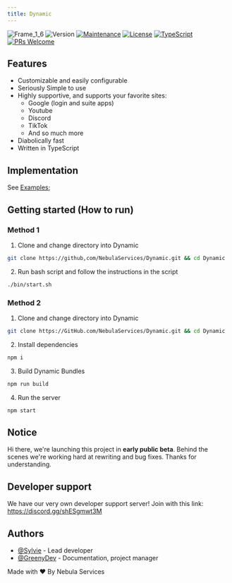 ```yaml
---
title: Dynamic
---
```


![Frame_1_6](https://github.com/NebulaServices/Dynamic/assets/81369743/373dc333-ff38-46c7-90f7-bd34899a6807)
![Version](https://img.shields.io/badge/status-BETA-build)
[![Maintenance](https://img.shields.io/badge/Maintained%3F-yes-green.svg)](https://GitHub.com/Naereen/StrapDown.js/graphs/commit-activity)
[![License](https://img.shields.io/github/license/NebulaServices/Dynamic.svg)](https://github.com/NebulaServices/Dynamic/blob/main/LICENSE)
[![TypeScript](https://badgen.net/badge/icon/typescript?icon=typescript&label)](https://typescriptlang.org)
[![PRs Welcome](https://img.shields.io/badge/PRs-welcome-brightgreen.svg?style=flat-square)](http://makeapullrequest.com)

## Features

- Customizable and easily configurable
- Seriously Simple to use
- Highly supportive, and supports your favorite sites:
  - Google (login and suite apps)
  - Youtube
  - Discord
  - TikTok
  - And so much more
- Diabolically fast
- Written in TypeScript

## Implementation

See [Examples](https://github.com/NebulaServices/Dynamic/tree/main/examples);

## Getting started (How to run)

### Method 1

1. Clone and change directory into Dynamic

```bash
git clone https://github,com/NebulaServices/Dynamic.git && cd Dynamic
```

2. Run bash script and follow the instructions in the script

```bash
./bin/start.sh
```

### Method 2

1. Clone and change directory into Dynamic

```bash
git clone https://GitHub.com/NebulaServices/Dynamic.git && cd Dynamic
```

2. Install dependencies

```bash
npm i
```

3. Build Dynamic Bundles

```bash
npm run build
```

4. Run the server

```bash
npm start
```

## Notice

Hi there, we're launching this project in **early public beta**. Behind the scenes we're working hard at rewriting and bug fixes. Thanks for understanding.

## Developer support

We have our very own developer support server! Join with this link: https://discord.gg/shESgmwt3M

## Authors

- [@Sylvie](https://www.github.com/Sylvie-TN) - Lead developer
- [@GreenyDev](https://github.com/GreenyDEV) - Documentation, project manager

Made with ❤️ By Nebula Services
